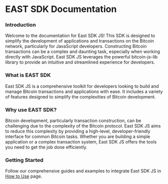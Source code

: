 # EAST SDK Documentation


### Introduction
Welcome to the documentation for East SDK JS! This SDK is designed to simplify the development of applications and transactions on the Bitcoin network, particularly for JavaScript developers. Constructing Bitcoin transactions can be a complex and daunting task, especially when working directly with JavaScript. East SDK JS leverages the powerful bitcoin-js-lib library to provide an intuitive and streamlined experience for developers.

### What is EAST SDK
East SDK JS is a comprehensive toolkit for developers looking to build and manage Bitcoin transactions and applications with ease. It includes a variety of features designed to simplify the complexities of Bitcoin development.

### Why use EAST SDK?
Bitcoin development, particularly transaction construction, can be challenging due to the complexity of the Bitcoin protocol. East SDK JS aims to reduce this complexity by providing a high-level, developer-friendly interface for common Bitcoin tasks. Whether you are building a simple application or a complex transaction system, East SDK JS offers the tools you need to get the job done efficiently.

### Getting Started
Follow our comprehensive guides and examples to integrate East SDK JS in 
<a href='/eastsdk/how_to_use'><u>How to Use</u></a> page.